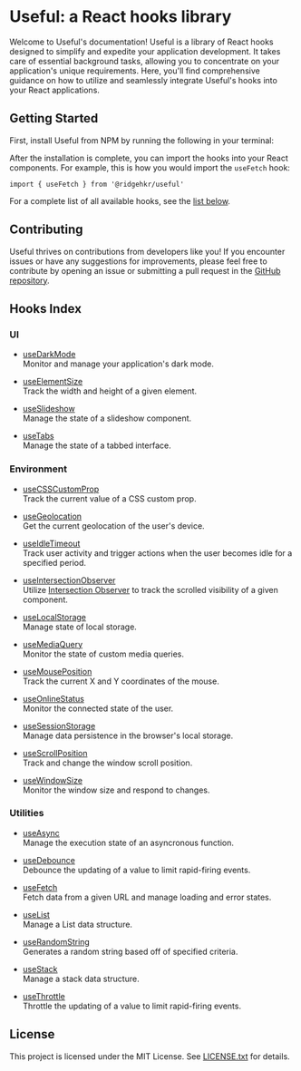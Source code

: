 
# Useful: a React hooks library

Welcome to Useful's documentation! Useful is a library of React hooks designed to simplify and expedite your application development. It takes care of essential background tasks, allowing you to concentrate on your application's unique requirements. Here, you'll find comprehensive guidance on how to utilize and seamlessly integrate Useful's hooks into your React applications.

## Getting Started

First, install Useful from NPM by running the following in your terminal:

<Install />

After the installation is complete, you can import the hooks into your React components. For example, this is how you would import the `useFetch` hook:

```tsx
import { useFetch } from '@ridgehkr/useful'
```

For a complete list of all available hooks, see the [list below](#hooks-index).

## Contributing

Useful thrives on contributions from developers like you! If you encounter issues or have any suggestions for improvements, please feel free to contribute by opening an issue or submitting a pull request in the [GitHub repository](https://github.com/ridgehkr/useful).

## Hooks Index

### UI

- [useDarkMode](/hooks/useDarkMode)\
  Monitor and manage your application's dark mode.

- [useElementSize](/hooks/useElementSize)\
  Track the width and height of a given element.

- [useSlideshow](/hooks/useSlideshow)\
  Manage the state of a slideshow component.

- [useTabs](/hooks/useTabs)\
  Manage the state of a tabbed interface.

### Environment

- [useCSSCustomProp](/hooks/useCSSCustomProp)\
  Track the current value of a CSS custom prop.

- [useGeolocation](/hooks/useGeolocation)\
  Get the current geolocation of the user's device.

- [useIdleTimeout](/hooks/useIdleTimeout)\
  Track user activity and trigger actions when the user becomes idle for a specified period.

- [useIntersectionObserver](/hooks/useIntersectionObserver)\
  Utilize [Intersection Observer](https://developer.mozilla.org/en-US/docs/Web/API/Intersection_Observer_API) to track the scrolled visibility of a given component.

- [useLocalStorage](/hooks/useLocalStorage)\
  Manage state of local storage.

- [useMediaQuery](/hooks/useMediaQuery)\
  Monitor the state of custom media queries.

- [useMousePosition](/hooks/useScrollPosition)\
  Track the current X and Y coordinates of the mouse.

- [useOnlineStatus](/hooks/useOnlineStatus)\
  Monitor the connected state of the user.

- [useSessionStorage](/hooks/useSessionStorage)\
  Manage data persistence in the browser's local storage.

- [useScrollPosition](/hooks/useScrollPosition)\
  Track and change the window scroll position.

- [useWindowSize](/hooks/useWindowSize)\
  Monitor the window size and respond to changes.

### Utilities

- [useAsync](/hooks/useAsync)\
  Manage the execution state of an asyncronous function.

- [useDebounce](/hooks/useDebounce)\
  Debounce the updating of a value to limit rapid-firing events.

- [useFetch](/hooks/useFetch)\
  Fetch data from a given URL and manage loading and error states.

- [useList](/hooks/useList)\
  Manage a List data structure.

- [useRandomString](/hooks/useRandomString)\
  Generates a random string based off of specified criteria.

- [useStack](/hooks/useStack)\
  Manage a stack data structure.

- [useThrottle](/hooks/useThrottle)\
  Throttle the updating of a value to limit rapid-firing events.

## License

This project is licensed under the MIT License. See [LICENSE.txt](https://github.com/ridgehkr/useful/blob/master/LICENSE.txt) for details.
